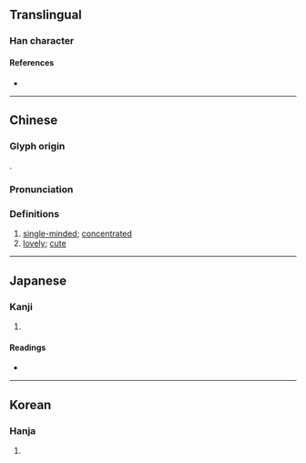{{character info}}
==Translingual==

===Han character===
{{Han char|rn=38|rad=女|as=11|sn=14|four=45443|canj=VJII|ids=⿰女專}}

====References====
* {{Han ref|kx=0270.070|dkj=06662|dj=0538.030|hdz=21075.140|uh=5AE5|ud=23269|bh=E16D|bd=57709}}

----

==Chinese==
{{zh-forms}}

===Glyph origin===
{{Han etym}}
{{Han compound|女|專|c1=s|c2=p|t1=female|ls=psc}}.

===Pronunciation===
{{zh-pron
|m=zhuān
|c=zyun1
|mc=y
|oc=y
|cat=a
}}

===Definitions===
{{zh-hanzi}}

# [[single-minded]]; [[concentrated]]
# [[lovely]]; [[cute]]

----

==Japanese==

===Kanji===
{{ja-kanji|grade=|rs=女11}}

# {{rfdef|ja|sort=女11}}

====Readings====
* {{ja-readings|on=[[せん]] (sen), [[たん]] (tan), [[だん]] (dan)|kun=[[もつぱら]] (motsupara), [[ととのへる]] (totonoheru)}}

----

==Korean==

===Hanja===
{{ko-hanja|hangeul=전|rv=jeon|mr=chŏn}}

# {{rfdef|ko|sort=女11}}